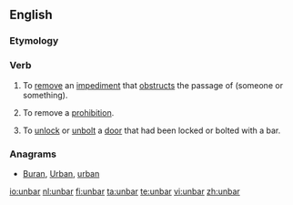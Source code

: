 ==English==

===Etymology===
{{prefix|un|bar}}

===Verb===
{{en-verb|unbarr|ed}}
# {{transitive}} To [[remove]] an [[impediment]] that [[obstruct]]s the passage of (someone or something).
# {{transitive}} To remove a [[prohibition]].
# {{transitive}} To [[unlock]] or [[unbolt]] a [[door]] that had been locked or bolted with a bar.

===Anagrams===
* [[Buran#English|Buran]], [[Urban#English|Urban]], [[urban#English|urban]]

[[io:unbar]]
[[nl:unbar]]
[[fi:unbar]]
[[ta:unbar]]
[[te:unbar]]
[[vi:unbar]]
[[zh:unbar]]